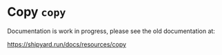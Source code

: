 # Copy `copy`

<Intro>
Documentation is work in progress, please see the old documentation at:

https://shipyard.run/docs/resources/copy
</Intro>